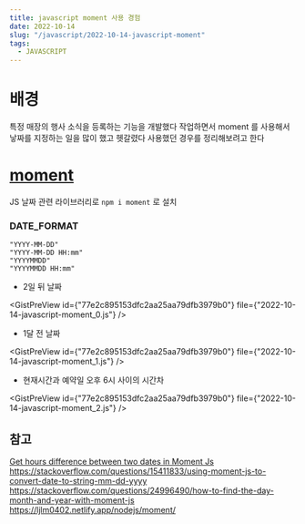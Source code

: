 ```yaml
---
title: javascript moment 사용 경험
date: 2022-10-14
slug: "/javascript/2022-10-14-javascript-moment"
tags:
  - JAVASCRIPT
---
```


# 배경

특정 매장의 행사 소식을 등록하는 기능을 개발했다
작업하면서 moment 를 사용해서 낳짜를 지정하는 일을 많이 했고 헷갈렸다
사용했던 경우를 정리해보려고 한다


#  [moment](https://www.npmjs.com/package/moment)
JS 날짜 관련 라이브러리로 `npm i moment` 로 설치

### DATE_FORMAT
```
"YYYY-MM-DD"
"YYYY-MM-DD HH:mm"
"YYYYMMDD"
"YYYYMMDD HH:mm"
```

-  2일 뒤 날짜

<GistPreView
    id={"77e2c895153dfc2aa25aa79dfb3979b0"}
    file={"2022-10-14-javascript-moment_0.js"}
/>

- 1달 전 날짜

<GistPreView
    id={"77e2c895153dfc2aa25aa79dfb3979b0"}
    file={"2022-10-14-javascript-moment_1.js"}
/>

- 현재시간과 예약일 오후 6시 사이의 시간차

<GistPreView
    id={"77e2c895153dfc2aa25aa79dfb3979b0"}
    file={"2022-10-14-javascript-moment_2.js"}
/>


## 참고
[Get hours difference between two dates in Moment Js](https://stackoverflow.com/questions/25150570/get-hours-difference-between-two-dates-in-moment-js)
https://stackoverflow.com/questions/15411833/using-moment-js-to-convert-date-to-string-mm-dd-yyyy
https://stackoverflow.com/questions/24996490/how-to-find-the-day-month-and-year-with-moment-js
https://ljlm0402.netlify.app/nodejs/moment/